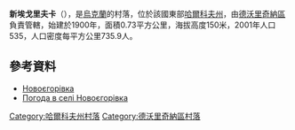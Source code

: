 {{coord|49|50|30|N|37|58|35|E|scale:100000_region:UA|display=title}}

'''新埃戈里夫卡'''（{{lang-uk|Новоєгорівка}}），是[[烏克蘭|烏克蘭]]的村落，位於該國東部[[哈爾科夫州|哈爾科夫州]]，由[[德沃里奇納區|德沃里奇納區]]負責管轄，始建於1900年，面積0.73平方公里，海拔高度150米，2001年人口535，人口密度每平方公里735.9人。

==參考資料==
* [http://gska2.rada.gov.ua/pls/z7502/A005?rdat1=07.12.2010&rf7571=32885 Новоєгорівка]{{dead link|date=2018年3月 |bot=InternetArchiveBot |fix-attempted=yes }}
* [http://weather.in.ua/ua/har'kovskaja/17577 Погода в селі Новоєгорівка] {{Wayback|url=http://weather.in.ua/ua/har%27kovskaja/17577 |date=20160323021200 }}

{{DEFAULTSORT:Новоєгорівка}}
[[Category:哈爾科夫州村落|Category:哈爾科夫州村落]]
[[Category:德沃里奇納區村落|Category:德沃里奇納區村落]]


{{Kharkiv-geo-stub}}